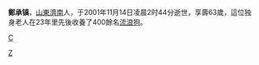 {{多個問題|
{{notability unreferenced|time=2011-01-07T06:12:15+00:00}}
{{tone|time=2011-01-07T06:12:15+00:00}}
{{expand|time=2011-01-07T06:06:43+00:00}}
}}
'''鄭承镇'''{{BD|？||2010年|catIdx=Z}}，[[山东|山東濟南]]人，于2001年11月14日凌晨2时44分逝世，享壽63歲，這位独身老人在23年里先後收養了400餘名[[流浪儿|流浪狗]]。


[[Category:济南人|Z]]
[[分类:郑姓|C]]